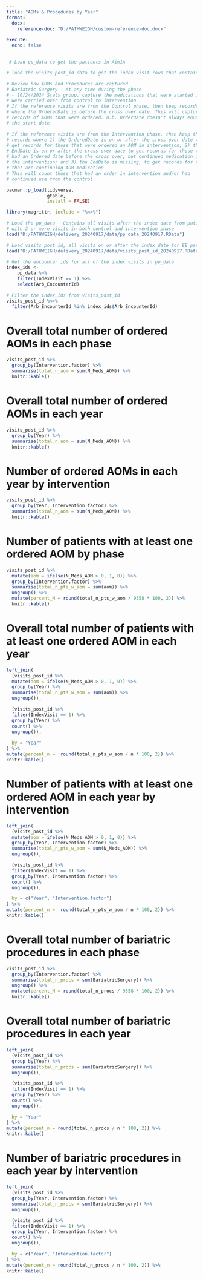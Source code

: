```yaml
---
title: "AOMs & Procedures by Year"
format: 
  docx:
    reference-doc: "D:/PATHWEIGH/custom-reference-doc.docx"

execute: 
  echo: false
---
```


```r
 # Load pp_data to get the patients in Aim1A

# load the visits post_id data to get the index visit rows that contain procedures and AOMs

# Review how AOMs and Procedures are captured
# Bariatric Surgery - At any time during the phase
# - 10/24/2024 Stats group, capture the medications that were started in agiven phase even if they 
# were carried over from control to intervention
# If the reference visits are from the Control phase, then keep records
# where the OrderedDate is before the cross over date. This will capture
# records of AOMs that were ordered. n.b. OrderDate doesn't always equal
# the start date

# If the reference visits are from the Intervention phase, then keep the
# records where 1) the OrderedDate is on or after the cross over date to
# get records for those that were ordered an AOM in intervention; 2) the
# EndDate is on or after the cross over date to get records for those that
# had an Ordered date before the cross over, but continued medication into
# the intervention; and 3) the EndDate is missing, to get records for those
# that are continuing AOM medication
# This will count those that had an order in intervention and/or had
# continued use from the control
```

```r
pacman::p_load(tidyverse, 
               gtable,
               install = FALSE)

library(magrittr, include = "%<>%")
```

```r
# Load the pp_data - Contains all visits after the index date from patients
# with 2 or more visits in both control and intervention phase
load("D:/PATHWEIGH/delivery_20240917/data/pp_data_20240917.RData")
```

```r
# Load visits_post_id, all visits on or after the index date for EE patients
load("D:/PATHWEIGH/delivery_20240917/data/visits_post_id_20240917.RData")
```

```r
# Get the encounter ids for all of the index visits in pp_data
index_ids <-
    pp_data %>%
    filter(IndexVisit == 1) %>%
    select(Arb_EncounterId)
```

```r
# Filter the index_ids from visits_post_id
visits_post_id %<>%
  filter(Arb_EncounterId %in% index_ids$Arb_EncounterId)
```

# Overall total number of ordered AOMs in each phase
```r
visits_post_id %>%
  group_by(Intervention.factor) %>%
  summarise(total_n_aom = sum(N_Meds_AOM)) %>%
  knitr::kable()
```

# Overall total number of ordered AOMs in each year
```r
visits_post_id %>%
  group_by(Year) %>%
  summarise(total_n_aom = sum(N_Meds_AOM)) %>%
  knitr::kable()
```

# Number of ordered AOMs in each year by intervention
```r
visits_post_id %>%
  group_by(Year, Intervention.factor) %>%
  summarise(total_n_aom = sum(N_Meds_AOM)) %>%
  knitr::kable()
```

# Number of patients with at least one ordered AOM by phase
```r
visits_post_id %>%
  mutate(aom = ifelse(N_Meds_AOM > 0, 1, 0)) %>%
  group_by(Intervention.factor) %>%
  summarise(total_n_pts_w_aom = sum(aom)) %>%
  ungroup() %>%
  mutate(percent_N = round(total_n_pts_w_aom / 9358 * 100, 2)) %>%
  knitr::kable()
```

# Overall total number of patients with at least one ordered AOM in each year
```r
left_join(
  (visits_post_id %>%
  mutate(aom = ifelse(N_Meds_AOM > 0, 1, 0)) %>%
  group_by(Year) %>%
  summarise(total_n_pts_w_aom = sum(aom)) %>%
  ungroup()),

  (visits_post_id %>%
  filter(IndexVisit == 1) %>%
  group_by(Year) %>%
  count() %>%
  ungroup()),
  
  by = "Year"
) %>%
mutate(percent_n =  round(total_n_pts_w_aom / n * 100, 2)) %>%
knitr::kable()
```

# Number of patients with at least one ordered AOM in each year by intervention
```r
left_join(
  (visits_post_id %>%
  mutate(aom = ifelse(N_Meds_AOM > 0, 1, 0)) %>%
  group_by(Year, Intervention.factor) %>%
  summarise(total_n_pts_w_aom = sum(N_Meds_AOM)) %>%
  ungroup()),

  (visits_post_id %>%
  filter(IndexVisit == 1) %>%
  group_by(Year, Intervention.factor) %>%
  count() %>%
  ungroup()),

  by = c("Year", "Intervention.factor")
) %>%
mutate(percent_n =  round(total_n_pts_w_aom / n * 100, 2)) %>%
knitr::kable()

```


# Overall total number of bariatric procedures in each phase
```r
visits_post_id %>%
  group_by(Intervention.factor) %>%
  summarise(total_n_procs = sum(BariatricSurgery)) %>%
  ungroup() %>%
  mutate(percent_N = round(total_n_procs / 9358 * 100, 2)) %>%
  knitr::kable()
```

# Overall total number of bariatric procedures in each year
```r
left_join(
  (visits_post_id %>%
  group_by(Year) %>%
  summarise(total_n_procs = sum(BariatricSurgery)) %>%
  ungroup()),

  (visits_post_id %>%
  filter(IndexVisit == 1) %>%
  group_by(Year) %>%
  count() %>%
  ungroup()),

  by = "Year"
) %>%
mutate(percent_n = round(total_n_procs / n * 100, 2)) %>%
knitr::kable()
```

# Number of bariatric procedures in each year by intervention
```r
left_join(
  (visits_post_id %>%
  group_by(Year, Intervention.factor) %>%
  summarise(total_n_procs = sum(BariatricSurgery)) %>%
  ungroup()),

  (visits_post_id %>%
  filter(IndexVisit == 1) %>%
  group_by(Year, Intervention.factor) %>%
  count() %>%
  ungroup()),

  by = c("Year", "Intervention.factor")
) %>%
mutate(percent_n = round(total_n_procs / n * 100, 2)) %>%
knitr::kable()
```